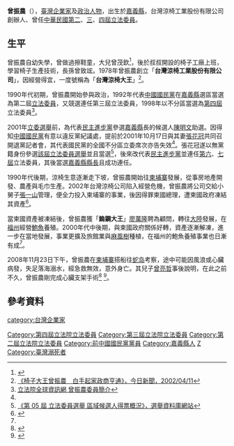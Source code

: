 {{Infobox_officeholder
| name = 曾振農
| image =
| office = {{ROC}}第2—4屆[[立法委員|立法委員]]
| term_start = 1993年2月1日
| term_end = 2001年1月31日
| constituency = [[嘉義縣立法委員選舉區|嘉義縣選舉區]]（第2-3屆）<br>[[全國不分區選舉區|全國不分區選舉區]]（第4屆）
| sex = 男 
| Native place = 
| nationality  = {{ROC}}
| date of birth = {{birth date|1951|2|25}}
| place of birth = {{TWN-ROC}}[[嘉義縣|嘉義縣]]
| spouse = [[張花冠|張花冠]]
| party = {{Kmt}}<small>（－2001年10月17日）</small><br/>{{Nonp}}<small>（2001年10月17日－2008年11月23日）</small>
| date of death = {{death date and age|2008|11|23|1951|2|25}}
| place of death = {{CAM}}[[西哈努克省|施亞努省]][[施亞努市|施亞努市]]
| educate = 
*高中畢業
| past = 
*立法院（第二屆）委員<br><span style="color: blue;">（1993年－1996年）</span>
*立法院（第三屆）委員<br><span style="color: blue;">（1996年－1999年）</span>
*立法院（第四屆）委員<br><span style="color: blue;">（1999年－2001年）</span>
*台灣涼椅工業股份有限公司董事長
*立法院交通委員會召集委員
*中國國民黨立法院黨政協調工作會副主任
*中國國民黨中央委員
}}
'''曾振農'''（{{bd|1951年|2月25日|2008年|11月23日|catIdx=Ceng曾}}），[[臺灣|臺灣]][[企業家|企業家]]及[[政治人物|政治人物]]，出生於[[嘉義縣|嘉義縣]]，台灣涼椅工業股份有限公司創辦人、曾任[[中華民國|中華民國]][[1992年中華民國立法委員選舉|第二]]、[[1995年中華民國立法委員選舉|三]]、[[1998年中華民國立法委員選舉|四屆]][[中華民國立法委員|立法委員]]。

==生平==
曾振農自幼失學，曾做過擦鞋童，大兒曾茂欽<ref name=BCC>{{cite news|url=http://www.bcc.com.tw/news/newsview.asp?cde=802626|title=涼椅大王曾振農一生充滿傳奇|work=中廣新聞網|author=龐清廉|date=2008-11-24|accessdate=2008-11-24}}{{dead link|date=2018年3月 |bot=InternetArchiveBot |fix-attempted=yes }}</ref>，後於叔叔開設的椅子工廠上班，學習椅子生產技術，長孫曾致竤。1978年曾振農創立「'''台灣涼椅工業股份有限公司'''」，因經營得宜，一度號稱為「'''台灣涼椅大王'''」<ref name="今日新聞20020411">[http://www.nownews.com/2002/04/11/703-1289604.htm 《椅子大王曾振農　白手起家政商亨通》，今日新聞，2002/04/11]</ref>。

1990年代初期，曾振農開始參與政治，1992年代表[[中國國民黨|中國國民黨]]在[[嘉義縣|嘉義縣]]選區當選為第二屆[[立法委員|立法委員]]，又競選連任第三屆立法委員，1998年以不分區當選為[[1998年中華民國立法委員選舉|第四屆]]立法委員<ref>[http://www.ly.gov.tw/ly/01_introduce/0103_leg/leg_main/leg_ver01_01.jsp?ItemNO=01030100&lgno=00147&stage=4 立法院全球資訊網 曾振農委員簡介]</ref>。

2001年[[2001年中華民國立法委員選舉|立委選舉]]前，為代表[[民主進步黨|民主進步黨]]參選[[嘉義縣|嘉義縣]]長的候選人[[陳明文|陳明文]]助選。因得知[[中國國民黨|中國國民黨]]有意以違反黨紀議處，提前於2001年10月17日與其妻[[張花冠|張花冠]]共同召開退黨記者會，其代表國民黨的全國不分區立委席次亦告失效<ref name="今日新聞20020411"/>。張花冠遂以無黨籍身份參選[[2001年中華民國立法委員選舉|該屆立法委員選舉]]並且當選<ref>[http://210.69.23.140/vote3.asp?pass1=B2001A0000000000aaa 《第 05 屆 立法委員選舉 區域候選人得票概況》，選舉資料庫網站]{{dead link|date=2018年1月 |bot=InternetArchiveBot |fix-attempted=yes }}</ref>，後來改代表[[民主進步黨|民主進步黨]]並連任[[2004年中華民國立法委員選舉|第六]]、[[2008年中華民國立法委員選舉|七屆]]立法委員，其後當選[[嘉義縣縣長|嘉義縣縣長]]且成功連任。

1990年代後期，涼椅生意逐漸走下坡，曾振農開始往[[柬埔寨|柬埔寨]]發展，從事房地產開發、農產與毛巾生產。2002年台灣涼椅公司陷入經營危機，曾振農將公司交給小舅子[[張一山|張一山]]管理，便全力投入柬埔寨的事業，後因得罪柬國總理，遭柬國政府凍結其資產<ref name="#1">{{Cite web |url=http://big5.huaxia.com/jjtw/rdrw/2008/11/1233862.html |title=曾振農“鮑魚大王”<聯合報 2008-11-24> |access-date=2016-05-12 |archive-date=2019-05-02 |archive-url=https://web.archive.org/web/20190502064058/http://big5.huaxia.com/jjtw/rdrw/2008/11/1233862.html |dead-url=no }}</ref>。

當柬國資產被凍結後，曾振農獲「'''鎢鋼大王'''」[[廖萬隆|廖萬隆]]聘為顧問，轉往[[中國大陸|大陸]]發展，在[[福州|福州]]經營[[鮑魚|鮑魚]]養殖。2000年代中後期，與柬國政府關係好轉，資產逐漸解凍，進一步在當地發展，事業更擴及旅館業與[[麻風樹|麻風樹]]種植，在福州的鮑魚養殖事業也日漸有成<ref name="#1"/>。

2008年11月23日下午，曾振農在[[柬埔寨|柬埔寨]]搭船往[[蛇岛|蛇岛]]考察，途中可能因風浪或心臟病發，失足落海溺水，經急救無效，意外身亡。其兒子[[曾亮哲|曾亮哲]]事後說明，在此之前不久，曾振農剛完成心臟支架手術<ref>{{Cite web |url=http://news.ltn.com.tw/news/focus/paper/260605 |title=前立委曾振農 柬埔寨落海溺斃<自由時報 2008-11-24> |access-date=2016-05-12 |archive-date=2019-05-02 |archive-url=https://web.archive.org/web/20190502180304/https://news.ltn.com.tw/news/focus/paper/260605 |dead-url=no }}</ref> <ref>{{Cite web |url=http://www.camsinchew.com/node/9680 |title=台商曾振農溺斃<柬埔寨 星洲日報 2008-11-24> |access-date=2016-05-12 |archive-url=https://web.archive.org/web/20160604212339/http://www.camsinchew.com/node/9680 |archive-date=2016-06-04 |dead-url=yes }}</ref>。


==參考資料==
{{reflist|2}}

{{中華民國第四屆立法委員}}
{{中華民國第三屆立法委員}}
{{中華民國第二屆立法委員}}

{{DEFAULTSORT:Z曾振農}}
[[category:台灣企業家|category:台灣企業家]]
[[Category:第四屆立法院立法委員|Category:第四屆立法院立法委員]]
[[Category:第三屆立法院立法委員|Category:第三屆立法院立法委員]]
[[Category:第二屆立法院立法委員|Category:第二屆立法院立法委員]]
[[Category:前中國國民黨黨員|Category:前中國國民黨黨員]]
[[Category:嘉義縣人|Category:嘉義縣人]]
[[Category:曾姓|Z]]
[[Category:臺灣溺死者|Category:臺灣溺死者]]